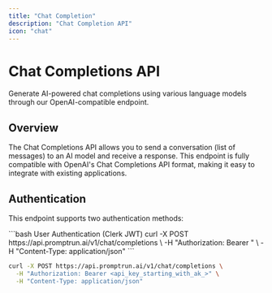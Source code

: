 ```yaml
---
title: "Chat Completion"
description: "Chat Completion API"
icon: "chat"
---
```


# Chat Completions API

Generate AI-powered chat completions using various language models through our OpenAI-compatible endpoint.

## Overview

The Chat Completions API allows you to send a conversation (list of messages) to an AI model and receive a response. This endpoint is fully compatible with OpenAI's Chat Completions API format, making it easy to integrate with existing applications.

## Authentication

This endpoint supports two authentication methods:

<CodeGroup>
```bash User Authentication (Clerk JWT)
curl -X POST https://api.promptrun.ai/v1/chat/completions \
  -H "Authorization: Bearer <clerk_jwt_token>" \
  -H "Content-Type: application/json"
```

```bash API Key Authentication
curl -X POST https://api.promptrun.ai/v1/chat/completions \
  -H "Authorization: Bearer <api_key_starting_with_ak_>" \
  -H "Content-Type: application/json"
```

</CodeGroup>
